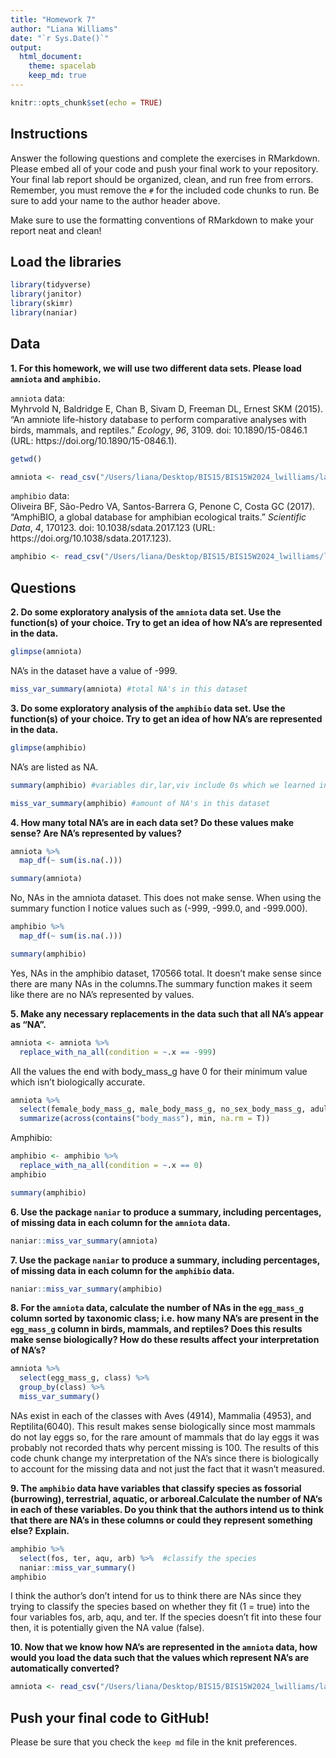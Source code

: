 ```yaml
---
title: "Homework 7"
author: "Liana Williams"
date: "`r Sys.Date()`"
output:
  html_document: 
    theme: spacelab
    keep_md: true
---
```


```r
knitr::opts_chunk$set(echo = TRUE)
```

## Instructions
Answer the following questions and complete the exercises in RMarkdown. Please embed all of your code and push your final work to your repository. Your final lab report should be organized, clean, and run free from errors. Remember, you must remove the `#` for the included code chunks to run. Be sure to add your name to the author header above.  

Make sure to use the formatting conventions of RMarkdown to make your report neat and clean!  

## Load the libraries
```r
library(tidyverse)
library(janitor)
library(skimr)
library(naniar)
``` 

## Data


**1. For this homework, we will use two different data sets. Please load `amniota` and `amphibio`.**  

`amniota` data:  
Myhrvold N, Baldridge E, Chan B, Sivam D, Freeman DL, Ernest SKM (2015). “An amniote life-history
database to perform comparative analyses with birds, mammals, and reptiles.” _Ecology_, *96*, 3109.
doi: 10.1890/15-0846.1 (URL: https://doi.org/10.1890/15-0846.1).
```r
getwd()
```


```r
amniota <- read_csv("/Users/liana/Desktop/BIS15/BIS15W2024_lwilliams/lab8/data/amniota.csv") %>% clean_names()
```

`amphibio` data:  
Oliveira BF, São-Pedro VA, Santos-Barrera G, Penone C, Costa GC (2017). “AmphiBIO, a global database
for amphibian ecological traits.” _Scientific Data_, *4*, 170123. doi: 10.1038/sdata.2017.123 (URL:
https://doi.org/10.1038/sdata.2017.123).
```r
amphibio <- read_csv("/Users/liana/Desktop/BIS15/BIS15W2024_lwilliams/lab8/data/amphibio.csv") %>% clean_names()
```

## Questions  
**2. Do some exploratory analysis of the `amniota` data set. Use the function(s) of your choice. Try to get an idea of how NA's are represented in the data.**  
```r
glimpse(amniota)
```
NA's in the dataset have a value of -999.

```r
miss_var_summary(amniota) #total NA's in this dataset
```

**3. Do some exploratory analysis of the `amphibio` data set. Use the function(s) of your choice. Try to get an idea of how NA's are represented in the data.**  
```r
glimpse(amphibio)
```

NA's are listed as NA. 

```r
summary(amphibio) #variables dir,lar,viv include 0s which we learned in class that sometimes that is used for NAs
```

```r
miss_var_summary(amphibio) #amount of NA's in this dataset
```

**4. How many total NA's are in each data set? Do these values make sense? Are NA's represented by values?**   
```r
amniota %>% 
  map_df(~ sum(is.na(.)))
```

```r
summary(amniota)
```

No, NAs in the amniota dataset. This does not make sense. When using the summary function I notice values such as (-999, -999.0, and -999.000).

```r
amphibio %>% 
  map_df(~ sum(is.na(.)))
```

```r
summary(amphibio)
```

Yes, NAs in the amphibio dataset, 170566 total. It doesn't make sense since there are many NAs in the columns.The summary function makes it seem like there are no NA's represented by values.

**5. Make any necessary replacements in the data such that all NA's appear as "NA".**   
```r
amniota <- amniota %>% 
  replace_with_na_all(condition = ~.x == -999)
```

All the values the end with body_mass_g have 0 for their minimum value which isn't biologically accurate. 

```r
amniota %>% 
  select(female_body_mass_g, male_body_mass_g, no_sex_body_mass_g, adult_body_mass_g) %>% 
  summarize(across(contains("body_mass"), min, na.rm = T))
```

Amphibio: 
```r
amphibio <- amphibio %>% 
  replace_with_na_all(condition = ~.x == 0)
amphibio
```

```r
summary(amphibio)
```

**6. Use the package `naniar` to produce a summary, including percentages, of missing data in each column for the `amniota` data.**  
```r
naniar::miss_var_summary(amniota)
```

**7. Use the package `naniar` to produce a summary, including percentages, of missing data in each column for the `amphibio` data.**
```r
naniar::miss_var_summary(amphibio)
```

**8. For the `amniota` data, calculate the number of NAs in the `egg_mass_g` column sorted by taxonomic class; i.e. how many NA's are present in the `egg_mass_g` column in birds, mammals, and reptiles? Does this results make sense biologically? How do these results affect your interpretation of NA's?**  
```r
amniota %>% 
  select(egg_mass_g, class) %>% 
  group_by(class) %>% 
  miss_var_summary()
```
NAs exist in each of the classes with Aves (4914), Mammalia (4953), and Reptilita(6040). This result makes sense biologically since most mammals do not lay eggs so, for the rare amount of mammals that do lay eggs it was probably not recorded thats why percent missing is 100. The results of this code chunk change my interpretation of the NA's since there is biologically to account for the missing data and not just the fact that it wasn't measured. 

**9. The `amphibio` data have variables that classify species as fossorial (burrowing), terrestrial, aquatic, or arboreal.Calculate the number of NA's in each of these variables. Do you think that the authors intend us to think that there are NA's in these columns or could they represent something else? Explain.**
```r
amphibio %>% 
  select(fos, ter, aqu, arb) %>%  #classify the species
  naniar::miss_var_summary()
amphibio
```
I think the author's don't intend for us to think there are NAs since they trying to classify the species based on whether they fit (1 = true) into the four variables fos, arb, aqu, and ter. If the species doesn't fit into these four then, it is potentially given the NA value (false).

**10. Now that we know how NA's are represented in the `amniota` data, how would you load the data such that the values which represent NA's are automatically converted?**
```r
amniota <- read_csv("/Users/liana/Desktop/BIS15/BIS15W2024_lwilliams/lab8/data/amniota.csv", na = c("NA", " ", ".", "-999")) %>% clean_names()
```

## Push your final code to GitHub!
Please be sure that you check the `keep md` file in the knit preferences.  